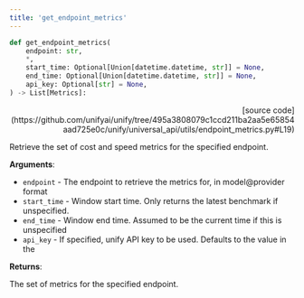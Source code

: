 ```yaml
---
title: 'get_endpoint_metrics'
---
```


```python
def get_endpoint_metrics(
    endpoint: str,
    *,
    start_time: Optional[Union[datetime.datetime, str]] = None,
    end_time: Optional[Union[datetime.datetime, str]] = None,
    api_key: Optional[str] = None,
) -> List[Metrics]:
```

<p align="right">[source code](https://github.com/unifyai/unify/tree/495a3808079c1ccd211ba2aa5e65854aad725e0c/unify/universal_api/utils/endpoint_metrics.py#L19)</p>

Retrieve the set of cost and speed metrics for the specified endpoint.

**Arguments**:

- `endpoint` - The endpoint to retrieve the metrics for, in model@provider format
- `start_time` - Window start time. Only returns the latest benchmark if unspecified.
- `end_time` - Window end time. Assumed to be the current time if this is unspecified
- `api_key` - If specified, unify API key to be used. Defaults to the value in the



**Returns**:

The set of metrics for the specified endpoint.